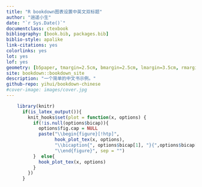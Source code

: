 --- 
title: "R bookdown图表设置中英文双标题"
author: "逍遥小生"
date: "`r Sys.Date()`"
documentclass: ctexbook
bibliography: [book.bib, packages.bib]
biblio-style: apalike
link-citations: yes
colorlinks: yes
lot: yes
lof: yes
geometry: [b5paper, tmargin=2.5cm, bmargin=2.5cm, lmargin=3.5cm, rmargin=2.5cm]
site: bookdown::bookdown_site
description: "一个简单的中文书示例。"
github-repo: yihui/bookdown-chinese
#cover-image: images/cover.jpg
---

```{r setup_knitrfigure, include = FALSE}
    library(knitr)
      if(is_latex_output()){
        knit_hooks$set(plot = function(x, options) {
          if(!is.null(options$bicap)){
            options$fig.cap = NULL
            paste("\\begin{figure}[!htp]",
                  hook_plot_tex(x, options), 
                  "\\bicaption{", options$bicap[1], "}{",options$bicap[2],"}", 
                  "\\end{figure}", sep = "")
          }  else{
            hook_plot_tex(x, options)
          }
        })
      } 
```
